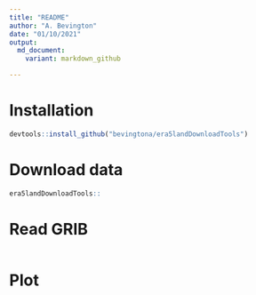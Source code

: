 ```yaml
---
title: "README"
author: "A. Bevington"
date: "01/10/2021"
output:   
  md_document:
    variant: markdown_github

---
```


# Installation

```r
devtools::install_github("bevingtona/era5landDownloadTools")
```

# Download data

```r
era5landDownloadTools:: 
```

# Read GRIB 

```r

```

# Plot 
